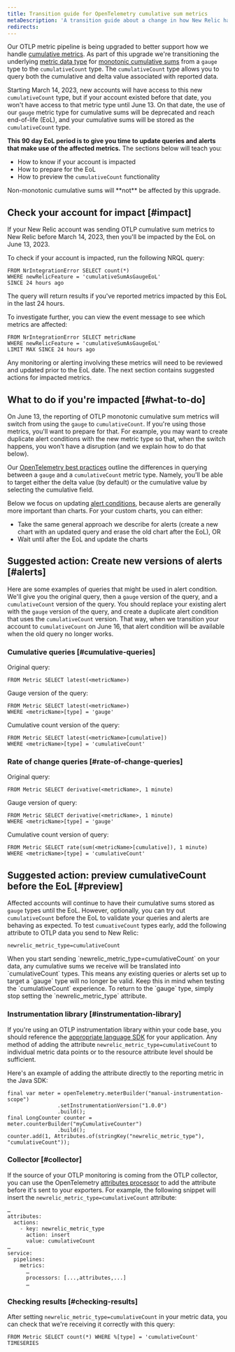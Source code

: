 ```yaml
---
title: Transition guide for OpenTelemetry cumulative sum metrics
metaDescription: 'A transition guide about a change in how New Relic handles OpenTelemetry cumulative sum metrics, and how to update your queries and alerts for that change.'
redirects: 
---
```


Our OTLP metric pipeline is being upgraded to better support how we handle [cumulative metrics](/docs/data-apis/understand-data/metric-data/cumulative-metrics). As part of this upgrade we're transitioning the underlying [metric data type](/docs/data-apis/understand-data/metric-data/metric-data-type/#metric-types) for [monotonic cumulative sums](https://opentelemetry.io/docs/reference/specification/metrics/data-model/#sums) from a `gauge` type to the `cumulativeCount` type. The `cumulativeCount` type allows you to query both the cumulative and delta value associated with reported data. 

Starting March 14, 2023, new accounts will have access to this new `cumulativeCount` type, but if your account existed before that date, you won't have access to that metric type until June 13. On that date, the use of our `gauge` metric type for cumulative sums will be deprecated and reach end-of-life (EoL), and your cumulative sums will be stored as the `cumulativeCount` type. 

**This 90 day EoL period is to give you time to update queries and alerts that make use of the affected metrics.** The sections below will teach you: 

* How to know if your account is impacted
* How to prepare for the EoL
* How to preview the `cumulativeCount` functionality 

<Callout variant="important">
Non-monotonic cumulative sums will **not** be affected by this upgrade.
</Callout>

## Check your account for impact [#impact]

If your New Relic account was sending OTLP cumulative sum metrics to New Relic before March 14, 2023, then you'll be impacted by the EoL on June 13, 2023. 

To check if your account is impacted, run the following NRQL query:

```
FROM NrIntegrationError SELECT count(*) 
WHERE newRelicFeature = 'cumulativeSumAsGaugeEoL' 
SINCE 24 hours ago
```

The query will return results if you've reported metrics impacted by this EoL in the last 24 hours. 

To investigate further, you can view the event message to see which metrics are affected:

```
FROM NrIntegrationError SELECT metricName 
WHERE newRelicFeature = 'cumulativeSumAsGaugeEoL' 
LIMIT MAX SINCE 24 hours ago
```

Any monitoring or alerting involving these metrics will need to be reviewed and updated prior to the EoL date. The next section contains suggested actions for impacted metrics. 

## What to do if you're impacted [#what-to-do]

On June 13, the reporting of OTLP monotonic cumulative sum metrics will switch from using the `gauge` to `cumulativeCount`. If you're using those metrics, you'll want to prepare for that. For example, you may want to create duplicate alert conditions with the new metric type so that, when the switch happens, you won't have a disruption (and we explain how to do that below).

Our [OpenTelemetry best practices](/docs/more-integrations/open-source-telemetry-integrations/opentelemetry/best-practices/opentelemetry-best-practices-metrics#query) outline the differences in querying between a `gauge` and a `cumulativeCount` metric type. Namely, you'll be able to target either the delta value (by default) or the cumulative value by selecting the cumulative field. 

Below we focus on updating [alert conditions](/docs/alerts-applied-intelligence/new-relic-alerts/alert-conditions/create-nrql-alert-conditions), because alerts are generally more important than charts. For your custom charts, you can either:

* Take the same general approach we describe for alerts (create a new chart with an updated query and erase the old chart after the EoL), OR
* Wait until after the EoL and update the charts

## Suggested action: Create new versions of alerts [#alerts]

Here are some examples of queries that might be used in alert condition. We'll give you the original query, then a `gauge` version of the query, and a `cumulativeCount` version of the query. You should replace your existing alert with the `gauge` version of the query, and create a duplicate alert condition that uses the `cumulativeCount` version. That way, when we transition your account to `cumulativeCount` on June 16, that alert condition will be available when the old query no longer works. 

### Cumulative queries [#cumulative-queries]

Original query: 
```
FROM Metric SELECT latest(<metricName>)
```

Gauge version of the query:
``` 
FROM Metric SELECT latest(<metricName>) 
WHERE <metricName>[type] = 'gauge'
```

Cumulative count version of the query: 
```
FROM Metric SELECT latest(<metricName>[cumulative]) 
WHERE <metricName>[type] = 'cumulativeCount'
```

### Rate of change queries [#rate-of-change-queries]

Original query: 

```
FROM Metric SELECT derivative(<metricName>, 1 minute)
```

Gauge version of query:
``` 
FROM Metric SELECT derivative(<metricName>, 1 minute) 
WHERE <metricName>[type] = 'gauge'
```

Cumulative count version of query:

```
FROM Metric SELECT rate(sum(<metricName>[cumulative]), 1 minute) 
WHERE <metricName>[type] = 'cumulativeCount'
```

## Suggested action: preview cumulativeCount before the EoL [#preview]

Affected accounts will continue to have their cumulative sums stored as `gauge` types until the EoL. However, optionally, you can try out `cumulativeCount` before the EoL to validate your queries and alerts are behaving as expected. To test `cumuativeCount` types early, add the following attribute to OTLP data you send to New Relic:

```
newrelic_metric_type=cumulativeCount
```

<Callout variant="important">
When you start sending `newrelic_metric_type=cumulativeCount` on your data, any cumulative sums we receive will be translated into `cumulativeCount` types. This means any existing queries or alerts set up to target a `gauge` type will no longer be valid. Keep this in mind when testing the `cumulativeCount` experience. To return to the `gauge` type, simply stop setting the `newrelic_metric_type` attribute. 
</Callout>

### Instrumentation library [#instrumentation-library]

If you're using an OTLP instrumentation library within your code base, you should reference the [appropriate language SDK](/docs/more-integrations/open-source-telemetry-integrations/opentelemetry/get-started/opentelemetry-set-up-your-app/#instrument) for your application. Any method of adding the attribute `newrelic_metric_type=cumulativeCount` to individual metric data points or to the resource attribute level should be sufficient. 

Here's an example of adding the attribute directly to the reporting metric in the Java SDK:

```
final var meter = openTelemetry.meterBuilder("manual-instrumentation-scope")
                .setInstrumentationVersion("1.0.0")
                .build();
final LongCounter counter = meter.counterBuilder("myCumulativeCounter")
                .build();
counter.add(1, Attributes.of(stringKey("newrelic_metric_type"), "cumulativeCount"));
```

### Collector [#collector]

If the source of your OTLP monitoring is coming from the OTLP collector, you can use the OpenTelemetry [attributes processor](https://github.com/open-telemetry/opentelemetry-collector-contrib/blob/main/processor/attributesprocessor/README.md) to add the attribute before it's sent to your exporters. For example, the following snippet will insert the `newrelic_metric_type=cumulativeCount` attribute:

```
…
attributes:
  actions:
    - key: newrelic_metric_type
      action: insert
      value: cumulativeCount
…
service:
  pipelines:
    metrics:
      …
      processors: [...,attributes,...]
      …
```

### Checking results [#checking-results]

After setting `newrelic_metric_type=cumulativeCount` in your metric data, you can check that we're receiving it correctly with this query:

```
FROM Metric SELECT count(*) WHERE %[type] = 'cumulativeCount' TIMESERIES
```